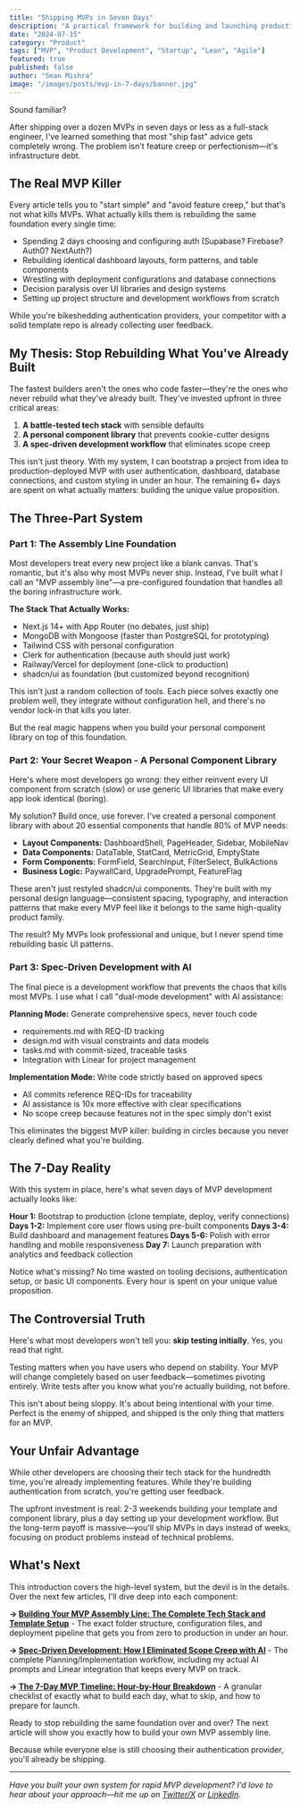 ```yaml
---
title: "Shipping MVPs in Seven Days"
description: "A practical framework for building and launching production grade SaaS MVPs in a week."
date: "2024-07-15"
category: "Product"
tags: ["MVP", "Product Development", "Startup", "Lean", "Agile"]
featured: true
published: false
author: "Sean Mishra"
image: "/images/posts/mvp-in-7-days/banner.jpg"
---
```




Sound familiar?

After shipping over a dozen MVPs in seven days or less as a full-stack engineer, I've learned something that most "ship fast" advice gets completely wrong. The problem isn't feature creep or perfectionism—it's infrastructure debt.

## The Real MVP Killer

Every article tells you to "start simple" and "avoid feature creep," but that's not what kills MVPs. What actually kills them is rebuilding the same foundation every single time:

- Spending 2 days choosing and configuring auth (Supabase? Firebase? Auth0? NextAuth?)
- Rebuilding identical dashboard layouts, form patterns, and table components
- Wrestling with deployment configurations and database connections
- Decision paralysis over UI libraries and design systems
- Setting up project structure and development workflows from scratch

While you're bikeshedding authentication providers, your competitor with a solid template repo is already collecting user feedback.

## My Thesis: Stop Rebuilding What You've Already Built

The fastest builders aren't the ones who code faster—they're the ones who never rebuild what they've already built. They've invested upfront in three critical areas:

1. **A battle-tested tech stack** with sensible defaults
2. **A personal component library** that prevents cookie-cutter designs
3. **A spec-driven development workflow** that eliminates scope creep

This isn't just theory. With my system, I can bootstrap a project from idea to production-deployed MVP with user authentication, dashboard, database connections, and custom styling in under an hour. The remaining 6+ days are spent on what actually matters: building the unique value proposition.

## The Three-Part System

### Part 1: The Assembly Line Foundation

Most developers treat every new project like a blank canvas. That's romantic, but it's also why most MVPs never ship. Instead, I've built what I call an "MVP assembly line"—a pre-configured foundation that handles all the boring infrastructure work.

**The Stack That Actually Works:**
- Next.js 14+ with App Router (no debates, just ship)
- MongoDB with Mongoose (faster than PostgreSQL for prototyping)
- Tailwind CSS with personal configuration
- Clerk for authentication (because auth should just work)
- Railway/Vercel for deployment (one-click to production)
- shadcn/ui as foundation (but customized beyond recognition)

This isn't just a random collection of tools. Each piece solves exactly one problem well, they integrate without configuration hell, and there's no vendor lock-in that kills you later.

But the real magic happens when you build your personal component library on top of this foundation.

### Part 2: Your Secret Weapon - A Personal Component Library

Here's where most developers go wrong: they either reinvent every UI component from scratch (slow) or use generic UI libraries that make every app look identical (boring).

My solution? Build once, use forever. I've created a personal component library with about 20 essential components that handle 80% of MVP needs:

- **Layout Components:** DashboardShell, PageHeader, Sidebar, MobileNav
- **Data Components:** DataTable, StatCard, MetricGrid, EmptyState  
- **Form Components:** FormField, SearchInput, FilterSelect, BulkActions
- **Business Logic:** PaywallCard, UpgradePrompt, FeatureFlag

These aren't just restyled shadcn/ui components. They're built with my personal design language—consistent spacing, typography, and interaction patterns that make every MVP feel like it belongs to the same high-quality product family.

The result? My MVPs look professional and unique, but I never spend time rebuilding basic UI patterns.

### Part 3: Spec-Driven Development with AI

The final piece is a development workflow that prevents the chaos that kills most MVPs. I use what I call "dual-mode development" with AI assistance:

**Planning Mode:** Generate comprehensive specs, never touch code
- requirements.md with REQ-ID tracking
- design.md with visual constraints and data models  
- tasks.md with commit-sized, traceable tasks
- Integration with Linear for project management

**Implementation Mode:** Write code strictly based on approved specs
- All commits reference REQ-IDs for traceability
- AI assistance is 10x more effective with clear specifications
- No scope creep because features not in the spec simply don't exist

This eliminates the biggest MVP killer: building in circles because you never clearly defined what you're building.

## The 7-Day Reality

With this system in place, here's what seven days of MVP development actually looks like:

**Hour 1:** Bootstrap to production (clone template, deploy, verify connections)
**Days 1-2:** Implement core user flows using pre-built components
**Days 3-4:** Build dashboard and management features 
**Days 5-6:** Polish with error handling and mobile responsiveness
**Day 7:** Launch preparation with analytics and feedback collection

Notice what's missing? No time wasted on tooling decisions, authentication setup, or basic UI components. Every hour is spent on your unique value proposition.

## The Controversial Truth

Here's what most developers won't tell you: **skip testing initially**. Yes, you read that right.

Testing matters when you have users who depend on stability. Your MVP will change completely based on user feedback—sometimes pivoting entirely. Write tests after you know what you're actually building, not before.

This isn't about being sloppy. It's about being intentional with your time. Perfect is the enemy of shipped, and shipped is the only thing that matters for an MVP.

## Your Unfair Advantage

While other developers are choosing their tech stack for the hundredth time, you're already implementing features. While they're building authentication from scratch, you're getting user feedback.

The upfront investment is real: 2-3 weekends building your template and component library, plus a day setting up your development workflow. But the long-term payoff is massive—you'll ship MVPs in days instead of weeks, focusing on product problems instead of technical problems.

## What's Next

This introduction covers the high-level system, but the devil is in the details. Over the next few articles, I'll dive deep into each component:

**→ [Building Your MVP Assembly Line: The Complete Tech Stack and Template Setup](#)** - The exact folder structure, configuration files, and deployment pipeline that gets you from zero to production in under an hour.

**→ [Spec-Driven Development: How I Eliminated Scope Creep with AI](#)** - The complete Planning/Implementation workflow, including my actual AI prompts and Linear integration that keeps every MVP on track.

**→ [The 7-Day MVP Timeline: Hour-by-Hour Breakdown](#)** - A granular checklist of exactly what to build each day, what to skip, and how to prepare for launch.

Ready to stop rebuilding the same foundation over and over? The next article will show you exactly how to build your own MVP assembly line.

Because while everyone else is still choosing their authentication provider, you'll already be shipping.

---

*Have you built your own system for rapid MVP development? I'd love to hear about your approach—hit me up on [Twitter/X](#) or [LinkedIn](#).*